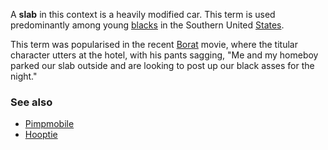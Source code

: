 {{sources}}
A '''slab''' in this context is a heavily modified car.  This term is used predominantly among young [[blacks]] in the Southern United [[States]].  

This term was popularised in the recent [[Borat]] movie, where the titular character utters at the hotel, with his pants sagging, "Me and my homeboy parked our slab outside and are looking to post up our black asses for the night."

===See also===
*[[Pimpmobile]]
*[[Hooptie]]